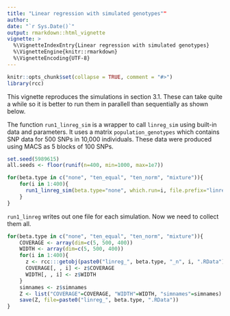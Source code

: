 ```yaml
---
title: "Linear regression with simulated genotypes""
author: 
date: "`r Sys.Date()`"
output: rmarkdown::html_vignette
vignette: >
  %\VignetteIndexEntry{Linear regression with simulated genotypes}
  %\VignetteEngine{knitr::rmarkdown}
  %\VignetteEncoding{UTF-8}
---
```


```r
knitr::opts_chunk$set(collapse = TRUE, comment = "#>")
library(rcc)
```

This vignette reproduces the simulations in section 3.1. These can take quite a while so it is better to run them in parallell than sequentially as shown below.

The function `run1_linreg_sim` is a wrapper to call `linreg_sim` using built-in data and parameters. It uses a matrix `population_genotypes` which contains SNP data for 500 SNPs in 10,000 individuals. These data were produced using MACS as 5 blocks of 100 SNPs.

```r
set.seed(5989615)
all.seeds <- floor(runif(n=400, min=1000, max=1e7))

for(beta.type in c("none", "ten_equal", "ten_norm", "mixture")){
    for(i in 1:400){
      run1_linreg_sim(beta.type="none", which.run=i, file.prefix="linreg", seed=all.seeds[i])
    }
}
```

`run1_linreg` writes out one file for each simulation. Now we need to collect them all.

```r
for(beta.type in c("none", "ten_equal", "ten_norm", "mixture")){
    COVERAGE <- array(dim=c(5, 500, 400))
    WIDTH <- array(dim=c(5, 500, 400))
    for(i in 1:400){
      z <- rcc:::getobj(paste0("linreg_", beta.type, "_n", i, ".RData"))
      COVERAGE[, , i] <- z$COVERAGE
      WIDTH[, , i] <- z$WIDTH
    }
    simnames <- z$simnames
    Z <- list("COVERAGE"=COVERAGE, "WIDTH"=WIDTH, "simnames"=simnames)
    save(Z, file=paste0("linreg_", beta.type, ".RData"))
}
```
